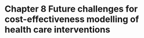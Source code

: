 # Chapter 8 Future challenges for cost-effectiveness modelling of health care interventions {.unnumbered}


